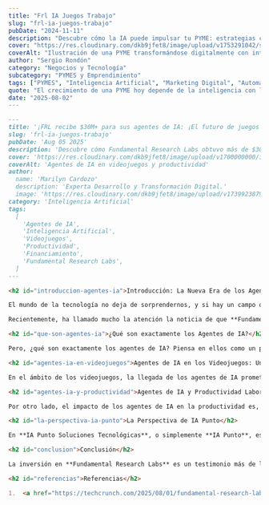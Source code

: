 ```yaml
---
title: "Frl IA Juegos Trabajo"
slug: "frl-ia-juegos-trabajo"
pubDate: "2024-11-11"
description: "Descubre cómo la IA puede impulsar tu PYME: estrategias concretas de marketing, automatización y datos para aumentar ventas."
cover: "https://res.cloudinary.com/dkb9jfet8/image/upload/v1753291042/small-business_kk56r6.jpg"
coverAlt: "Ilustración de una PYME transformándose digitalmente con inteligencia artificial."
author: "Sergio Rondón"
category: "Negocios y Tecnología"
subcategory: "PYMES y Emprendimiento"
tags: ["PYMES", "Inteligencia Artificial", "Marketing Digital", "Automatización", "Ventas"]
quote: "El crecimiento de una PYME hoy depende de la inteligencia con la que se aplican datos, IA y estrategia. — Sergio Rondón"
date: "2025-08-02"
---
```



```markdown
---
title: '¡FRL recibe $30M+ para sus agentes de IA: ¡El futuro de juegos y trabajo llegó!'
slug: 'frl-ia-juegos-trabajo'
pubDate: 'Aug 05 2025'
description: 'Descubre cómo Fundamental Research Labs obtuvo más de $30M para desarrollar agentes de IA que revolucionarán los videojuegos y la productividad laboral, marcando el futuro de la inteligencia artificial.'
cover: 'https://res.cloudinary.com/dkb9jfet8/image/upload/v1700000000/ia_agents_cover.jpg' # URL de imagen placeholder, ya que no se proporcionó una imagen en el contenido original.
coverAlt: 'Agentes de IA en videojuegos y productividad'
author:
  name: 'Marilyn Cardozo'
  description: 'Experta Desarrollo y Transformación Digital.'
  image: 'https://res.cloudinary.com/dkb9jfet8/image/upload/v1739923879/marilyn_s2mi4a.png'
category: 'Inteligencia Artificial'
tags:
  [
    'Agentes de IA',
    'Inteligencia Artificial',
    'Videojuegos',
    'Productividad',
    'Financiamiento',
    'Fundamental Research Labs',
  ]
---

<h2 id="introduccion-agentes-ia">Introducción: La Nueva Era de los Agentes de IA</h2>

El mundo de la tecnología no deja de sorprendernos, y si hay un campo que está avanzando a pasos agigantados, ese es sin duda la **Inteligencia Artificial**. Constantemente escuchamos sobre nuevas invenciones, descubrimientos y, por supuesto, inversiones masivas que buscan llevar estas tecnologías a la siguiente frontera. Imagina un futuro donde la IA no solo te responde preguntas, sino que actúa de forma proactiva, aprende de tus hábitos y realiza tareas complejas por sí misma. Parece ciencia ficción, ¿verdad? Pues esa es la promesa de los "**agentes de IA**", y la buena noticia es que ya están aquí.

Recientemente, ha llamado mucho la atención la noticia de que **Fundamental Research Labs**, una empresa de la que se está hablando mucho en el ámbito de la IA, ha logrado una impresionante ronda de financiación de más de **30 millones de dólares**. ¿Su misión? Precisamente desarrollar y lanzar múltiples productos basados en estos agentes de IA, con un enfoque inicial en dos áreas clave: los videojuegos y la productividad. Esto no es solo una inversión más; es una señal clara de hacia dónde se dirige el futuro de la Inteligencia Artificial.

<h2 id="que-son-agentes-ia">¿Qué son exactamente los Agentes de IA?</h2>

Pero, ¿qué son exactamente los agentes de IA? Piensa en ellos como un paso más allá de los asistentes virtuales o los modelos de lenguaje que ya conocemos. Mientras que un ChatGPT, por ejemplo, espera una instrucción tuya para generar una respuesta, un **agente de IA** es capaz de establecer sus propias metas, planificar una serie de acciones para lograrlas y ejecutarlas de forma autónoma. Son sistemas inteligentes que no solo procesan información, sino que también toman decisiones y actúan en el mundo digital (y pronto, quizá en el físico) para cumplir objetivos específicos. Imagina un agente que no solo te ayuda a buscar información para un proyecto, sino que también organiza esa información, te propone un esquema, redacta borradores y hasta gestiona tu calendario para que puedas dedicarte a revisarlo.

<h2 id="agentes-ia-en-videojuegos">Agentes de IA en los Videojuegos: Una Revolución Inmersiva</h2>

En el ámbito de los videojuegos, la llegada de los agentes de IA promete transformar por completo la experiencia. Ya no estaríamos hablando solo de personajes controlados por la IA con patrones predefinidos, sino de **NPCs (personajes no jugadores)** que aprenden del jugador, desarrollan personalidades complejas, reaccionan de manera impredecible y contribuyen a crear historias dinámicas y realmente inmersivas. Esto podría llevar a mundos virtuales mucho más vivos y a desafíos que se adaptan en tiempo real a la habilidad y estilo de juego de cada persona. Un agente de IA podría ser tu compañero de equipo perfecto, o un adversario que aprende tus tácticas y te obliga a cambiar constantemente de estrategia. La creatividad y la jugabilidad podrían alcanzar niveles que hoy apenas podemos imaginar.

<h2 id="agentes-ia-y-productividad">Agentes de IA y Productividad Laboral: Hacia un Futuro Eficiente</h2>

Por otro lado, el impacto de los agentes de IA en la productividad es, si cabe, aún más revolucionario para el día a día. Estamos hablando de herramientas que podrían automatizar gran parte de las tareas repetitivas y que consumen tiempo en nuestra jornada laboral. Desde la gestión inteligente de correos electrónicos, priorizando y redactando respuestas, hasta la organización de reuniones complejas con múltiples participantes y zonas horarias. Un agente de IA podría encargarse de analizar grandes volúmenes de datos, generar informes personalizados, gestionar proyectos e incluso ayudarte en la creación de contenido, proponiendo ideas y redactando borradores completos para blogs, presentaciones o campañas de marketing. Esto liberaría a los profesionales para que puedan centrarse en las tareas más creativas, estratégicas y de valor añadido.

<h2 id="la-perspectiva-ia-punto">La Perspectiva de IA Punto</h2>

En **IA Punto Soluciones Tecnológicas**, o simplemente **IA Punto**, estamos siempre al tanto de estas innovaciones y nos entusiasma ver cómo la Inteligencia Artificial sigue evolucionando. Creemos firmemente que el futuro del trabajo y la vida cotidiana pasará por la integración de estas herramientas avanzadas que nos permitan ser más eficientes, creativos y estratégicos. Nos dedicamos a explorar y desarrollar soluciones que acerquen estas capacidades de la IA a nuestros clientes, ayudándoles a entender y aprovechar el potencial transformador de tecnologías como los agentes de IA en sus propios proyectos y negocios. No somos una gran corporación de Sillicon Valley, sino un equipo apasionado por la tecnología que busca soluciones prácticas y accesibles para usted, trayendo lo último en innovación directamente a su alcance, siempre con un enfoque humano y comprensible.

<h2 id="conclusion">Conclusión</h2>

La inversión en **Fundamental Research Labs** es un testimonio más de la confianza que hay en el potencial de los agentes de IA. Nos esperan años fascinantes donde la interacción con la tecnología será cada vez más natural, intuitiva y, sobre todo, productiva. Estemos preparados para recibir a estos nuevos "colegas digitales" que prometen cambiar nuestra forma de trabajar, jugar y vivir. La era de la IA proactiva y autónoma ya está aquí, y en **IA Punto** estamos listos para acompañarte en este emocionante viaje.

<h2 id="referencias">Referencias</h2>

1.  <a href="https://techcrunch.com/2025/08/01/fundamental-research-labs-nabs-33-million-from-prosus-to-build-ai-agents-for-multiple-verticals/" target="_blank" rel="noopener noreferrer">TechCrunch: Fundamental Research Labs recauda $33M para agentes de IA</a>
```